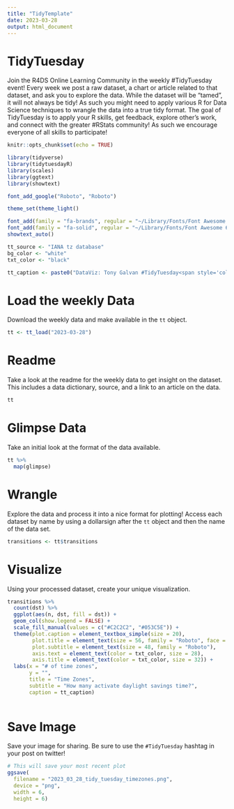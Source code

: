 ```yaml
---
title: "TidyTemplate"
date: 2023-03-28
output: html_document
---
```


# TidyTuesday

Join the R4DS Online Learning Community in the weekly #TidyTuesday event!
Every week we post a raw dataset, a chart or article related to that dataset, and ask you to explore the data.
While the dataset will be “tamed”, it will not always be tidy! As such you might need to apply various R for Data Science techniques to wrangle the data into a true tidy format.
The goal of TidyTuesday is to apply your R skills, get feedback, explore other’s work, and connect with the greater #RStats community!
As such we encourage everyone of all skills to participate!

```r

knitr::opts_chunk$set(echo = TRUE)

library(tidyverse)
library(tidytuesdayR)
library(scales)
library(ggtext)
library(showtext)

font_add_google("Roboto", "Roboto")

theme_set(theme_light()

font_add(family = "fa-brands", regular = "~/Library/Fonts/Font Awesome 6 Brands-Regular-400.otf")
font_add(family = "fa-solid", regular = "~/Library/Fonts/Font Awesome 6 Free-Solid-900.otf")
showtext_auto()

tt_source <- "IANA tz database"
bg_color <- "white"
txt_color <- "black"

tt_caption <- paste0("DataViz: Tony Galvan #TidyTuesday<span style='color:", bg_color, ";'>..</span><span style='font-family:fa-solid;color:", txt_color, ";'>&#xf0ce;</span><span style='color:", bg_color, ";'>.</span><span style='color:", txt_color, ";'>", tt_source, "</span><span style='color:", bg_color, ";'>..</span><span style='font-family:fa-brands;color:", txt_color, ";'>&#xf099;</span><span style='color:", bg_color, ";'>.</span><span style='color:", txt_color, ";'>@GDataScience1</span><span style='color:", bg_color, ";'>..</span><span style='font-family:fa-brands;color:", txt_color, ";'>&#xf09b;</span><span style='color:", bg_color, ";'>.</span><span style='color:", txt_color, ";'>GDataScience</span><span style='color:", bg_color, ";'>..</span>")

```

# Load the weekly Data

Download the weekly data and make available in the `tt` object.

```r

tt <- tt_load("2023-03-28")

```


# Readme

Take a look at the readme for the weekly data to get insight on the dataset.
This includes a data dictionary, source, and a link to an article on the data.

```r

tt

```


# Glimpse Data

Take an initial look at the format of the data available.

```r

tt %>% 
  map(glimpse)

```

# Wrangle

Explore the data and process it into a nice format for plotting! Access each dataset by name by using a dollarsign after the `tt` object and then the name of the data set.

```r

transitions <- tt$transitions

```


# Visualize

Using your processed dataset, create your unique visualization.

```r

transitions %>%
  count(dst) %>%
  ggplot(aes(n, dst, fill = dst)) +
  geom_col(show.legend = FALSE) +
  scale_fill_manual(values = c("#C2C2C2", "#053C5E")) +
  theme(plot.caption = element_textbox_simple(size = 20),
        plot.title = element_text(size = 56, family = "Roboto", face = "bold"),
        plot.subtitle = element_text(size = 48, family = "Roboto"),
        axis.text = element_text(color = txt_color, size = 28),
        axis.title = element_text(color = txt_color, size = 32)) +
  labs(x = "# of time zones",
       y = "",
       title = "Time Zones",
       subtitle = "How many activate daylight savings time?",
       caption = tt_caption)
  
```

# Save Image

Save your image for sharing. Be sure to use the `#TidyTuesday` hashtag in your post on twitter! 

```r

# This will save your most recent plot
ggsave(
  filename = "2023_03_28_tidy_tuesday_timezones.png",
  device = "png", 
  width = 6, 
  height = 6)

```
